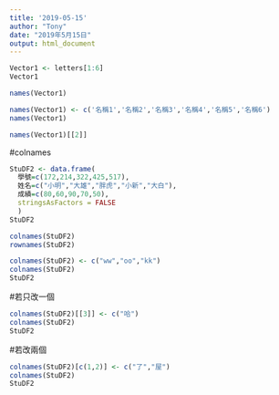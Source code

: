 ```yaml
---
title: '2019-05-15'
author: "Tony"
date: "2019年5月15日"
output: html_document
---
```


```r
Vector1 <- letters[1:6]
Vector1

names(Vector1)
```


```r
names(Vector1) <- c('名稱1','名稱2','名稱3','名稱4','名稱5','名稱6')
names(Vector1)
```

```r
names(Vector1)[[2]]

```

#colnames

```r
StuDF2 <- data.frame(
  學號=c(172,214,322,425,517),
  姓名=c("小明","大雄","胖虎","小新","大白"),
  成績=c(80,60,90,70,50),
  stringsAsFactors = FALSE
  )
StuDF2 
```


```r
colnames(StuDF2) 
rownames(StuDF2)
```

```r
colnames(StuDF2) <- c("ww","oo","kk")
colnames(StuDF2)
StuDF2
```
#若只改一個
```r
colnames(StuDF2)[[3]] <- c("哈")
colnames(StuDF2)
StuDF2
```
#若改兩個
```r
colnames(StuDF2)[c(1,2)] <- c("了","屋")
colnames(StuDF2) 
StuDF2
```


